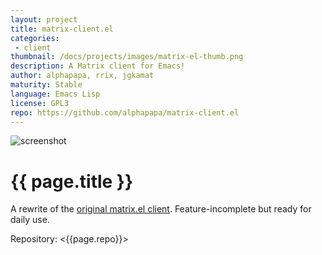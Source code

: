 ```yaml
---
layout: project
title: matrix-client.el
categories: 
 - client
thumbnail: /docs/projects/images/matrix-el-thumb.png
description: A Matrix client for Emacs!
author: alphapapa, rrix, jgkamat
maturity: Stable
language: Emacs Lisp
license: GPL3
repo: https://github.com/alphapapa/matrix-client.el
---
```


![screenshot](/docs/projects/images/matrix-el.png "{{ page.title }}")

# {{ page.title }}
A rewrite of the [original matrix.el client](http://doc.rix.si/projects/matrix.el.html).  Feature-incomplete but ready for daily use.

Repository: <{{page.repo}}>
